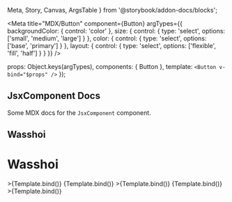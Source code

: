   Meta,
  Story,
  Canvas,
  ArgsTable
} from '@storybook/addon-docs/blocks';

<Meta
  title="MDX/Button"
  component={Button}
  argTypes={{
    backgroundColor: { control: 'color' },
    size: {
      control: {
        type: 'select',
        options: ['small', 'medium', 'large']
      }
    },
    color: {
      control: {
        type: 'select',
        options: ['base', 'primary']
      }
    },
    layout: {
      control: {
        type: 'select',
        options: ['flexible', 'fill', 'half']
      }
    }
  }}
/>

<!-- <ArgsTable of={Button} /> -->

  props: Object.keys(argTypes),
  components: { Button },
  template: `<Button v-bind="$props" />`
});

## JsxComponent Docs

Some MDX docs for the `JsxComponent` component.

## Wasshoi

# Wasshoi

<Preview>
  <Story
    name="small"
    args={{
      label: 'Button',
      size: 'small'
    }}
  >
    >{Template.bind()}
  </Story>
  <Story
    name="medium"
    args={{
      label: 'Button',
      size: 'medium'
    }}
  >
    {Template.bind()}
  </Story>
  <Story
    name="large"
    args={{
      label: 'Button',
      size: 'large'
    }}
  >
    >{Template.bind()}
  </Story>
  <Story
    name="primary"
    args={{
      label: 'Button',
      color: 'primary'
    }}
  >
    {Template.bind()}
  </Story>
  <Story
    name="withIcon"
    args={{
      label: 'Button',
      icon: true
    }}
  >
    >{Template.bind()}
  </Story>
</Preview>
